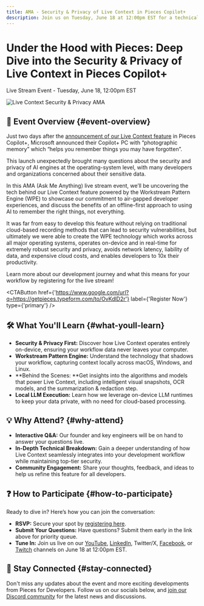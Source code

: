```yaml
---
title: AMA - Security & Privacy of Live Context in Pieces Copilot+
description: Join us on Tuesday, June 18 at 12:00pm EST for a technical deep dive on our Live Context feature, and the security and privacy implications behind it.
---
```



# Under the Hood with Pieces: Deep Dive into the Security & Privacy of Live Context in Pieces Copilot+

Live Stream Event - Tuesday, June 18, 12:00pm EST

![Live Context Security & Privacy AMA](/ama/live-context-security-and-privacy.png)

## 🚀 Event Overview {#event-overview}
Just two days after the [announcement of our Live Context feature](https://www.youtube.com/watch?v=aP8u95RTCGE) in Pieces Copilot+, Microsoft announced their Copilot+ PC with “photographic memory” which “helps you remember things you may have forgotten”.

This launch unexpectedly brought many questions about the security and privacy of AI engines at the operating-system level, with many developers and organizations concerned about their sensitive data.

In this AMA (Ask Me Anything) live stream event, we’ll be uncovering the tech behind our Live Context feature powered by the Workstream Pattern Engine (WPE) to showcase our commitment to air-gapped developer experiences, and discuss the benefits of an offline-first approach to using AI to remember the right things, not everything.

It was far from easy to develop this feature without relying on traditional cloud-based recording methods that can lead to security vulnerabilities, but ultimately we were able to create the WPE technology which works across all major operating systems, operates on-device and in real-time for extremely robust security and privacy, avoids network latency, liability of data, and expensive cloud costs, and enables developers to 10x their productivity.

Learn more about our development journey and what this means for your workflow by registering for the live stream!

<CTAButton href={'https://www.google.com/url?q=https://getpieces.typeform.com/to/OvKdlD2r'} label={'Register Now'} type={'primary'} />

## 🛠 What You'll Learn {#what-youll-learn}
- **Security & Privacy First:** Discover how Live Context operates entirely on-device, ensuring your workflow data never leaves your computer.
- **Workstream Pattern Engine:** Understand the technology that shadows your workflow, capturing context locally across macOS, Windows, and Linux.
- **Behind the Scenes: **Get insights into the algorithms and models that power Live Context, including intelligent visual snapshots, OCR models, and the summarization & redaction step.
- **Local LLM Execution:** Learn how we leverage on-device LLM runtimes to keep your data private, with no need for cloud-based processing.

## 💡 Why Attend? {#why-attend}
- **Interactive Q&A:** Our founder and key engineers will be on hand to answer your questions live.
- **In-Depth Technical Breakdown:** Gain a deeper understanding of how Live Context seamlessly integrates into your development workflow while maintaining top-tier security.
- **Community Engagement:** Share your thoughts, feedback, and ideas to help us refine this feature for all developers.

## ❓ How to Participate {#how-to-participate}
Ready to dive in? Here’s how you can join the conversation:
- **RSVP:** Secure your spot by [registering here](https://getpieces.typeform.com/to/OvKdlD2r).
- **Submit Your Questions:** Have questions? Submit them early in the link above for priority queue.
- **Tune In:** Join us live on our [YouTube](https://www.youtube.com/watch?v=0Jc-s1zGj5k), [LinkedIn](https://www.linkedin.com/events/7203893026404888576/comments/), Twitter/X, [Facebook](https://www.facebook.com/events/1001563398012566), or [Twitch](https://www.twitch.tv/getpieces) channels on June 18 at 12:00pm EST.

## 📣 Stay Connected {#stay-connected}
Don't miss any updates about the event and more exciting developments from Pieces for Developers. Follow us on our socials below, and [join our Discord community](https://discord.gg/getpieces) for the latest news and discussions.
